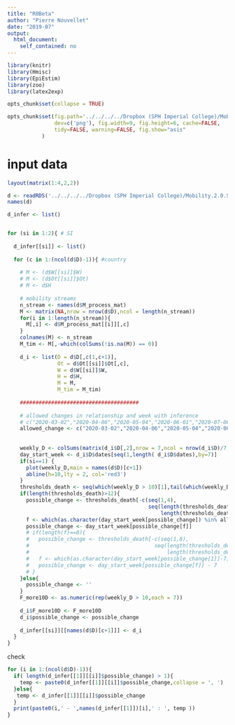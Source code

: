 ```yaml
---
title: "R0Beta"
author: "Pierre Nouvellet"
date: "2019-07"
output:
  html_document:
    self_contained: no
---
```


```r
library(knitr)
library(Hmisc)
library(EpiEstim)
library(zoo)
library(latex2exp)

opts_chunk$set(collapse = TRUE)

opts_chunk$set(fig.path='../../../../Dropbox (SPH Imperial College)/Mobility.2.0.Save/Saved_file/EpiEstim/figs/', fig.keep='high', 
               dev=c('png'), fig.width=9, fig.height=6, cache=FALSE,
               tidy=FALSE, warning=FALSE, fig.show="asis"
 	       )

```

# input data


```r
layout(matrix(1:4,2,2))

d <- readRDS('../../../../Dropbox (SPH Imperial College)/Mobility.2.0.Save/Saved_file/inputProcessing/Rdata/inputs.rds')
names(d)

d_infer <- list()


for (si in 1:2){ # SI
  
  d_infer[[si]] <- list()
  
  for (c in 1:(ncol(d$D)-1)){ #country
    
    # M <- (d$W[[si]]$W)
    # M <- (d$Ot[[si]]$Ot)
    # M <- d$H
    
    # mobility streams
    n_stream <- names(d$M_process_mat)
    M <- matrix(NA,nrow = nrow(d$D),ncol = length(n_stream))
    for(i in 1:length(n_stream)){
      M[,i] <- d$M_process_mat[[i]][,c]
    }
    colnames(M) <- n_stream
    M_tim <- M[,-which(colSums(!is.na(M)) == 0)]
    
    d_i <- list(D = d$D[,c(1,c+1)],
                Ot = d$Ot[[si]]$Ot[,c],
                W = d$W[[si]]$W,
                H = d$H,
                M = M,
                M_tim = M_tim)
    
    ######################################
    
    # allowed changes in relationship and week with inference
    # c("2020-03-02","2020-04-06","2020-05-04","2020-06-01","2020-07-06")
    allowed_change <- c("2020-03-02","2020-04-06","2020-05-04","2020-06-01","2020-07-06")
    
    
    weekly_D <- colSums(matrix(d_i$D[,2],nrow = 7,ncol = nrow(d_i$D)/7, byrow = FALSE))
    day_start_week <- d_i$D$dates[seq(1,length( d_i$D$dates),by=7)]
    if(si==1) {
      plot(weekly_D,main = names(d$D)[c+1])
      abline(h=10,lty = 2, col='red3')
    }
    thresholds_death <- seq(which(weekly_D > 10)[1],tail(which(weekly_D > 10),1))
    if(length(thresholds_death)>12){
      possible_change <- thresholds_death[-c(seq(1,4),
                                             seq(length(thresholds_death)-7,
                                                 length(thresholds_death)))]
      f <- which(as.character(day_start_week[possible_change]) %in% allowed_change)
      possible_change <- day_start_week[possible_change[f]]
      # if(length(f)==0){
      #   possible_change <- thresholds_death[-c(seq(1,8),
      #                                        seq(length(thresholds_death)-7,
      #                                            length(thresholds_death)))]
      #   f <- which(as.character(day_start_week[possible_change[1]]-7) %in% allowed_change)
      #   possible_change <- day_start_week[possible_change[f]] - 7
      # }
    }else{
      possible_change <- ''
    }
    F_more10D <- as.numeric(rep(weekly_D > 10,each = 7))
    
    d_i$F_more10D <- F_more10D
    d_i$possible_change <- possible_change
    
    d_infer[[si]][[names(d$D)[c+1]]] <- d_i
  }
}

```
 check
 
 
```r
 
for (i in 1:(ncol(d$D)-1)){
  if( length(d_infer[[1]][[i]]$possible_change) > 1){
    temp <- paste0(d_infer[[1]][[i]]$possible_change,collapse = ', ')
  }else{
   temp <- d_infer[[1]][[i]]$possible_change
  }
  print(paste0(i,' - ',names(d_infer[[1]])[i],' : ', temp ))
}
 
```
